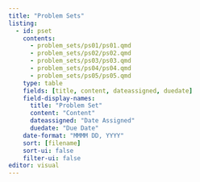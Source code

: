 ```yaml
---
title: "Problem Sets"
listing:
  - id: pset
    contents:
      - problem_sets/ps01/ps01.qmd
      - problem_sets/ps02/ps02.qmd
      - problem_sets/ps03/ps03.qmd
      - problem_sets/ps04/ps04.qmd
      - problem_sets/ps05/ps05.qmd
    type: table
    fields: [title, content, dateassigned, duedate]
    field-display-names:
      title: "Problem Set"
      content: "Content"
      dateassigned: "Date Assigned"
      duedate: "Due Date"
    date-format: "MMMM DD, YYYY"
    sort: [filename]
    sort-ui: false
    filter-ui: false
editor: visual
---
```


::: {#pset}
:::

